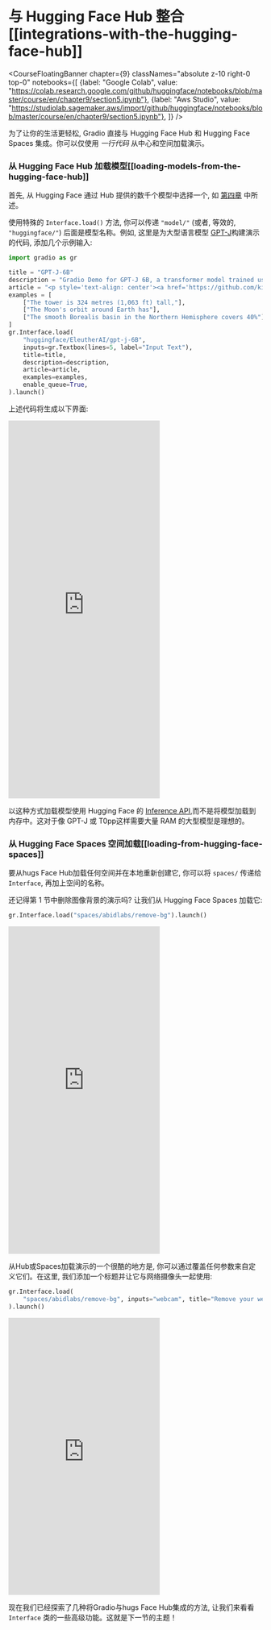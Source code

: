 # 与 Hugging Face Hub 整合[[integrations-with-the-hugging-face-hub]]

<CourseFloatingBanner chapter={9}
  classNames="absolute z-10 right-0 top-0"
  notebooks={[
    {label: "Google Colab", value: "https://colab.research.google.com/github/huggingface/notebooks/blob/master/course/en/chapter9/section5.ipynb"},
    {label: "Aws Studio", value: "https://studiolab.sagemaker.aws/import/github/huggingface/notebooks/blob/master/course/en/chapter9/section5.ipynb"},
]} />

为了让你的生活更轻松, Gradio 直接与 Hugging Face Hub 和 Hugging Face Spaces 集成。你可以仅使用 *一行代码* 从中心和空间加载演示。

### 从 Hugging Face Hub 加载模型[[loading-models-from-the-hugging-face-hub]]
首先, 从 Hugging Face 通过 Hub 提供的数千个模型中选择一个, 如 [第四章](/course/chapter4/2) 中所述。

使用特殊的 `Interface.load()` 方法, 你可以传递 `"model/"` (或者, 等效的, `"huggingface/"`) 后面是模型名称。例如, 这里是为大型语言模型 [GPT-J](https://huggingface.co/EleutherAI/gpt-j-6B)构建演示的代码, 添加几个示例输入:

```py
import gradio as gr

title = "GPT-J-6B"
description = "Gradio Demo for GPT-J 6B, a transformer model trained using Ben Wang's Mesh Transformer JAX. 'GPT-J' refers to the class of model, while '6B' represents the number of trainable parameters. To use it, simply add your text, or click one of the examples to load them. Read more at the links below."
article = "<p style='text-align: center'><a href='https://github.com/kingoflolz/mesh-transformer-jax' target='_blank'>GPT-J-6B: A 6 Billion Parameter Autoregressive Language Model</a></p>"
examples = [
    ["The tower is 324 metres (1,063 ft) tall,"],
    ["The Moon's orbit around Earth has"],
    ["The smooth Borealis basin in the Northern Hemisphere covers 40%"],
]
gr.Interface.load(
    "huggingface/EleutherAI/gpt-j-6B",
    inputs=gr.Textbox(lines=5, label="Input Text"),
    title=title,
    description=description,
    article=article,
    examples=examples,
    enable_queue=True,
).launch()
```
    
上述代码将生成以下界面:

<iframe src="https://course-demos-gpt-j-6b.hf.space" frameBorder="0" height="750" title="Gradio app" class="container p-0 flex-grow space-iframe" allow="accelerometer; ambient-light-sensor; autoplay; battery; camera; document-domain; encrypted-media; fullscreen; geolocation; gyroscope; layout-animations; legacy-image-formats; magnetometer; microphone; midi; oversized-images; payment; picture-in-picture; publickey-credentials-get; sync-xhr; usb; vr ; wake-lock; xr-spatial-tracking" sandbox="allow-forms allow-modals allow-popups allow-popups-to-escape-sandbox allow-same-origin allow-scripts allow-downloads"></iframe>

以这种方式加载模型使用 Hugging Face 的 [Inference API](https://huggingface.co/inference-api),而不是将模型加载到内存中。这对于像 GPT-J 或 T0pp这样需要大量 RAM 的大型模型是理想的。

### 从 Hugging Face Spaces 空间加载[[loading-from-hugging-face-spaces]]
要从hugs Face Hub加载任何空间并在本地重新创建它, 你可以将 `spaces/` 传递给 `Interface`, 再加上空间的名称。

还记得第 1 节中删除图像背景的演示吗? 让我们从 Hugging Face Spaces 加载它:

```py
gr.Interface.load("spaces/abidlabs/remove-bg").launch()
```

<iframe src="https://course-demos-remove-bg-original.hf.space" frameBorder="0" height="650" title="Gradio app" class="container p-0 flex-grow space-iframe" allow="accelerometer; ambient-light-sensor; autoplay; battery; camera; document-domain; encrypted-media; fullscreen; geolocation; gyroscope; layout-animations; legacy-image-formats; magnetometer; microphone; midi; oversized-images; payment; picture-in-picture; publickey-credentials-get; sync-xhr; usb; vr ; wake-lock; xr-spatial-tracking" sandbox="allow-forms allow-modals allow-popups allow-popups-to-escape-sandbox allow-same-origin allow-scripts allow-downloads"></iframe>

从Hub或Spaces加载演示的一个很酷的地方是, 你可以通过覆盖任何参数来自定义它们。在这里, 我们添加一个标题并让它与网络摄像头一起使用:

```py
gr.Interface.load(
    "spaces/abidlabs/remove-bg", inputs="webcam", title="Remove your webcam background!"
).launch()
```

<iframe src="https://course-demos-Remove-bg.hf.space" frameBorder="0" height="550" title="Gradio app" class="container p-0 flex-grow space-iframe" allow="accelerometer; ambient-light-sensor; autoplay; battery; camera; document-domain; encrypted-media; fullscreen; geolocation; gyroscope; layout-animations; legacy-image-formats; magnetometer; microphone; midi; oversized-images; payment; picture-in-picture; publickey-credentials-get; sync-xhr; usb; vr ; wake-lock; xr-spatial-tracking" sandbox="allow-forms allow-modals allow-popups allow-popups-to-escape-sandbox allow-same-origin allow-scripts allow-downloads"></iframe>

现在我们已经探索了几种将Gradio与hugs Face Hub集成的方法, 让我们来看看 `Interface` 类的一些高级功能。这就是下一节的主题！
